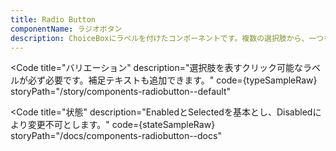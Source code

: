 ```yaml
---
title: Radio Button
componentName: ラジオボタン
description: ChoiceBoxにラベルを付けたコンポーネントです。複数の選択肢から、一つを排他的に選択する際に使用します。
---
```



<Code
  title="バリエーション"
  description="選択肢を表すクリック可能なラベルが必ず必要です。補足テキストも追加できます。"
  code={typeSampleRaw}
  storyPath="/story/components-radiobutton--default"
>
  <TypeSample client:load />
</Code>

<Code
  title="状態"
  description="EnabledとSelectedを基本とし、Disabledにより変更不可とします。"
  code={stateSampleRaw}
  storyPath="/docs/components-radiobutton--docs"
>
  <StateSample client:load />
</Code>
